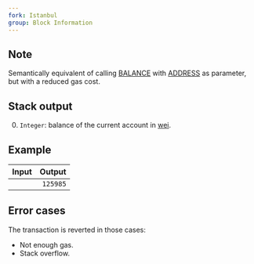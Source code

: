 ```yaml
---
fork: Istanbul
group: Block Information
---
```


## Note

Semantically equivalent of calling [BALANCE](/#31) with [ADDRESS](/#30) as parameter, but with a reduced gas cost.

## Stack output

0. `Integer`: balance of the current account in [wei](https://www.investopedia.com/terms/w/wei.asp).

## Example

| Input | Output |
|------:|-------:|
| | `125985` |

## Error cases

The transaction is reverted in those cases:
- Not enough gas.
- Stack overflow.
